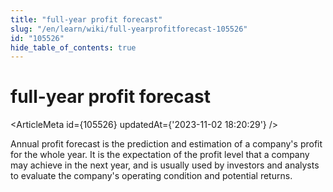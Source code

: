 ```yaml
---
title: "full-year profit forecast"
slug: "/en/learn/wiki/full-yearprofitforecast-105526"
id: "105526"
hide_table_of_contents: true
---
```



# full-year profit forecast

<ArticleMeta id={105526} updatedAt={'2023-11-02 18:20:29'} />
<div className='border-solid border-b border-t-0 my-4 border-[var(--ifm-color-gray-300)]' />

Annual profit forecast is the prediction and estimation of a company's profit for the whole year. It is the expectation of the profit level that a company may achieve in the next year, and is usually used by investors and analysts to evaluate the company's operating condition and potential returns.
